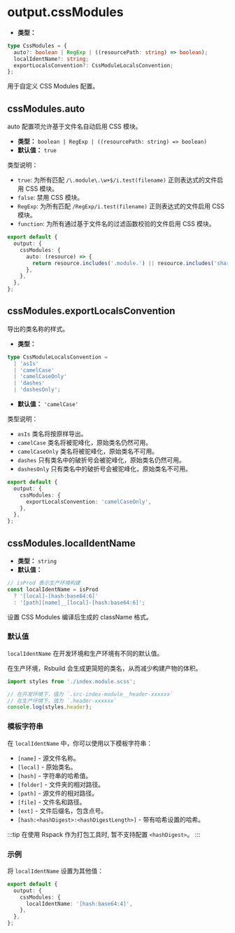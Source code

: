 # output.cssModules

- **类型：**

```ts
type CssModules = {
  auto?: boolean | RegExp | ((resourcePath: string) => boolean);
  localIdentName?: string;
  exportLocalsConvention?: CssModuleLocalsConvention;
};
```

用于自定义 CSS Modules 配置。

## cssModules.auto

auto 配置项允许基于文件名自动启用 CSS 模块。

- **类型：** `boolean | RegExp | ((resourcePath: string) => boolean)`
- **默认值：** `true`

类型说明：

- `true`: 为所有匹配 `/\.module\.\w+$/i.test(filename)` 正则表达式的文件启用 CSS 模块。
- `false`: 禁用 CSS 模块。
- `RegExp`: 为所有匹配 `/RegExp/i.test(filename)` 正则表达式的文件启用 CSS 模块。
- `function`: 为所有通过基于文件名的过滤函数校验的文件启用 CSS 模块。

```ts
export default {
  output: {
    cssModules: {
      auto: (resource) => {
        return resource.includes('.module.') || resource.includes('shared/');
      },
    },
  },
};
```

## cssModules.exportLocalsConvention

导出的类名称的样式。

- **类型：**

```ts
type CssModuleLocalsConvention =
  | 'asIs'
  | 'camelCase'
  | 'camelCaseOnly'
  | 'dashes'
  | 'dashesOnly';
```

- **默认值：** `'camelCase'`

类型说明：

- `asIs` 类名将按原样导出。
- `camelCase` 类名将被驼峰化，原始类名仍然可用。
- `camelCaseOnly` 类名将被驼峰化，原始类名不可用。
- `dashes` 只有类名中的破折号会被驼峰化，原始类名仍然可用。
- `dashesOnly` 只有类名中的破折号会被驼峰化，原始类名不可用。

```ts
export default {
  output: {
    cssModules: {
      exportLocalsConvention: 'camelCaseOnly',
    },
  },
};
```

## cssModules.localIdentName

- **类型：** `string`
- **默认值：**

```ts
// isProd 表示生产环境构建
const localIdentName = isProd
  ? '[local]-[hash:base64:6]'
  : '[path][name]__[local]-[hash:base64:6]';
```

设置 CSS Modules 编译后生成的 className 格式。

### 默认值

`localIdentName` 在开发环境和生产环境有不同的默认值。

在生产环境，Rsbuild 会生成更简短的类名，从而减少构建产物的体积。

```ts
import styles from './index.module.scss';

// 在开发环境下，值为 `.src-index-module__header-xxxxxx`
// 在生产环境下，值为 `.header-xxxxxx`
console.log(styles.header);
```

### 模板字符串

在 `localIdentName` 中，你可以使用以下模板字符串：

- `[name]` - 源文件名称。
- `[local]` - 原始类名。
- `[hash]` - 字符串的哈希值。
- `[folder]` - 文件夹的相对路径。
- `[path]` - 源文件的相对路径。
- `[file]` - 文件名和路径。
- `[ext]` - 文件后缀名，包含点号。
- `[hash:<hashDigest>:<hashDigestLength>]` - 带有哈希设置的哈希。

:::tip
在使用 Rspack 作为打包工具时, 暂不支持配置 `<hashDigest>`。
:::

### 示例

将 `localIdentName` 设置为其他值：

```ts
export default {
  output: {
    cssModules: {
      localIdentName: '[hash:base64:4]',
    },
  },
};
```
